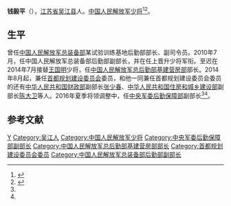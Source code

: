 '''钱毅平'''（{{bd|1960年|11月||}}），[[江苏省|江苏省]][[吴江县|吴江县]]人。[[中国人民解放军少将|中国人民解放军少将]]<ref name=sohu>{{Cite web |url = http://mt.sohu.com/20160808/n463194296.shtml |title = 钱毅平少将升任军委后勤保障部副部长 |author =  |date = 2016-08-08 |publisher =搜狐  |language =  |accessdate =  |quote =  }}</ref><ref name=caixin>{{Cite web |url = http://china.caixin.com/2016-08-08/100975367.html |title = 钱毅平少将升任军委后勤保障部副部长 |author =  |date = 2016-08-08 |publisher = 财新网 |language =  |accessdate =  |quote =  |archive-date = 2019-05-02 |archive-url = https://web.archive.org/web/20190502155651/http://china.caixin.com/2016-08-08/100975367.html |dead-url = no }}</ref>。

==生平==
曾任[[中国人民解放军总装备部|中国人民解放军总装备部]]某试验训练基地后勤部部长、副司令员。2010年7月，任中国人民解放军总装备部后勤部副部长，并在任上晋升少将军衔。至迟在2014年7月接替[[王国明|王国明]]少将，任[[中国人民解放军总后勤部基建营房部|中国人民解放军总后勤部基建营房部]]部长。2014年8月起，兼任[[首都规划建设委员会|首都规划建设委员会]]委员，和他一同兼任首都规划建设委员会委员的还有[[中华人民共和国财政部|中华人民共和国财政部]]副部长[[张少春|张少春]]、[[中华人民共和国住房和城乡建设部|中华人民共和国住房和城乡建设部]]副部长[[陈大卫|陈大卫]]等人。2016年夏季将领调整中，任[[中央军委后勤保障部|中央军委后勤保障部]]副部长<ref name=sohu/><ref name=caixin/>。

==参考文献==
{{Reflist|2}}

{{中央军委|部}}

{{DEFAULTSORT:Qian钱}}
[[Category:钱姓|Y]]
[[Category:吴江人|Category:吴江人]]
[[Category:中国人民解放军少将|Category:中国人民解放军少将]]
[[Category:中央军委后勤保障部副部长|Category:中央军委后勤保障部副部长]]
[[Category:中国人民解放军总后勤部基建营房部部长|Category:中国人民解放军总后勤部基建营房部部长]]
[[Category:首都规划建设委员会委员|Category:首都规划建设委员会委员]]
[[Category:中国人民解放军总装备部后勤部副部长|Category:中国人民解放军总装备部后勤部副部长]]